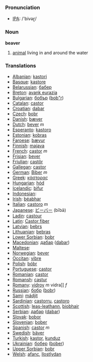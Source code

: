 === Pronunciation ===
*[[w:IPA|IPA]]: /'bivəɽ/

=== Noun ===

'''beaver'''

# [[animal]] living in and around the water

=== Translations ===

*[[Albanian]]: [[kastori]]
*[[Basque]]: [[kastore]]
*[[Belarussian]]: [[бабер]]
*[[Breton]]: [[avank eurazia]]
*[[Bulgarian]]: [[бобър]] ([[bob"r]])
*[[Catalan]]: [[castor]]
*[[Croatian]]: [[dabar]]
*[[Czech]]: [[bobr]]
*[[Danish]]: [[bæver]]
*[[Dutch]]: [[bever]] ''m''
*[[Esperanto]]: [[kastoro]]
*[[Estonian]]: [[kobras]]
*[[Faroese]]: [[bævur]]
*[[Finnish]]: [[majava]]
*[[French]]: [[castor]] ''m''
*[[Frisian]]: [[bever]]
*[[Friulian]]: [[castôr]]
*[[Gallegan]]: [[castor]]
*[[German]]: [[Biber]] ''m''
*[[Greek]]: [[κάστορας]] '' ''
*[[Hungarian]]: [[hód]]
*[[Icelandic]]: [[bifur]]
*[[Indonesian]]: [[]]
*[[Irish]]: [[béabhar]]
*[[Italian]]: [[castoro]] ''m''
*[[Japanese]]: [[ビーバー]] (bībā)
*[[Ladin]]: [[castour]]
*[[Latin]]: [[Castor fiber]] '' ''
*[[Latvian]]: [[bebrs]]
*[[Lithuanian]]: [[bebras]]
*[[Lower Sorbian]]: [[bobr]]
*[[Macedonian]]: [[дабар]] ([[dabar]])
*[[Maltese]]: [[]]
*[[Norwegian]]: [[bever]]
*[[Occitan]]: [[vibre]]
*[[Polish]]: [[bóbr]] '' ''
*[[Portuguese]]: [[castor]]
*[[Romanian]]: [[castor]]
*[[Romansh]]: [[castur]]
*[[Romany]]: [[vidroy]] ''m'' vidra]] ''f''
*[[Russian]]: [[бобр]] ([[bobr]]) '' ''
*[[Sami]]: [[mádjit]]
*[[Sardinian]]: [[castorru]], [[castoro]]
*[[Scottish]]: [[leas-leathann]], [[biobhair]]
*[[Serbian]]: [[дабар]] ([[dabar]])
*[[Slovak]]: [[bobor]]
*[[Slovenian]]: [[bober]]
*[[Spanish]]: [[castor]] ''m''
*[[Swedish]]: [[bäver]]
*[[Turkish]]: [[kastor]], [[kunduz]]
*[[Ukrainian]]: [[бобер]] ([[bober]])
*[[Upper Sorbian]]: [[bobr]]
*[[Welsh]]: [[afanc]], [[llostlydan]]